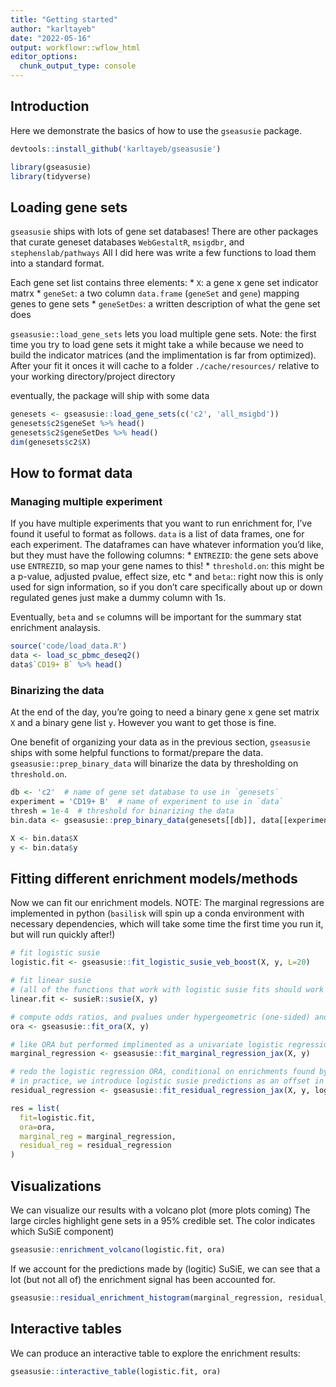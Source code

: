 ```yaml
---
title: "Getting started"
author: "karltayeb"
date: "2022-05-16"
output: workflowr::wflow_html
editor_options:
  chunk_output_type: console
---
```


## Introduction

Here we demonstrate the basics of how to use the `gseasusie` package.

```r
devtools::install_github('karltayeb/gseasusie')
```


```r
library(gseasusie)
library(tidyverse)
```

## Loading gene sets
`gseasusie` ships with lots of gene set databases!
There are other packages that curate geneset databases `WebGestaltR`, `msigdbr`, and `stephenslab/pathways`
All I did here was write a few functions to load them into a standard format.

Each gene set list contains three elements: 
 * `X`: a gene x gene set indicator matrx
 * `geneSet`: a two column `data.frame` (`geneSet` and `gene`) mapping genes to gene sets 
 * `geneSetDes`: a written description of what the gene set does
 
`gseasusie::load_gene_sets` lets you load multiple gene sets. Note: the first time you try to load gene sets it might take a while because we need to build the indicator matrices (and the implimentation is far from optimized). After your fit it onces it will cache to a folder `./cache/resources/` relative to your working directory/project directory

eventually, the package will ship with some data

```r
genesets <- gseasusie::load_gene_sets(c('c2', 'all_msigbd'))
genesets$c2$geneSet %>% head()
genesets$c2$geneSetDes %>% head()
dim(genesets$c2$X)
```

## How to format data

### Managing multiple experiment

If you have multiple experiments that you want to run enrichment for, I've found it useful to format as follows.
`data` is a list of data frames, one for each experiment. The dataframes can have whatever information you'd like, but they must have the following columns: 
* `ENTREZID`: the gene sets above use `ENTREZID`, so map your gene names to this!
* `threshold.on`: this might be a p-value, adjusted pvalue, effect size, etc
* and `beta`:: right now this is only used for sign information, so if you don't care specifically about up or down regulated genes just make a dummy column with 1s.

Eventually, `beta` and `se` columns will be important for the summary stat enrichment analaysis.

```r
source('code/load_data.R')
data <- load_sc_pbmc_deseq2()
data$`CD19+ B` %>% head()
```


### Binarizing the data

At the end of the day, you're going to need a binary gene x gene set matrix `X` and a binary gene list `y`. However you want to get those is fine.

One benefit of organizing your data as in the previous section, `gseasusie` ships with some helpful functions to format/prepare the data. `gseasusie::prep_binary_data` will binarize the data by thresholding on `threshold.on`.

```r
db <- 'c2'  # name of gene set database to use in `genesets`
experiment = 'CD19+ B'  # name of experiment to use in `data`
thresh = 1e-4  # threshold for binarizing the data
bin.data <- gseasusie::prep_binary_data(genesets[[db]], data[[experiment]], thresh)

X <- bin.data$X
y <- bin.data$y
```


## Fitting different enrichment models/methods

Now we can fit our enrichment models.
NOTE: The marginal regressions are implemented in python (`basilisk` will spin up a conda environment with necessary dependencies, which will take some time the first time you run it, but will run quickly after!)

```r
# fit logistic susie
logistic.fit <- gseasusie::fit_logistic_susie_veb_boost(X, y, L=20)

# fit linear susie
# (all of the functions that work with logistic susie fits should work with regular susie fits)
linear.fit <- susieR::susie(X, y)

# compute odds ratios, and pvalues under hypergeometric (one-sided) and fishers exact (two-sided) tests
ora <- gseasusie::fit_ora(X, y)

# like ORA but performed implimented as a univariate logistic regression
marginal_regression <- gseasusie::fit_marginal_regression_jax(X, y)

# redo the logistic regression ORA, conditional on enrichments found by logistic susie
# in practice, we introduce logistic susie predictions as an offset in the new model
residual_regression <- gseasusie::fit_residual_regression_jax(X, y, logistic.fit)

res = list(
  fit=logistic.fit,
  ora=ora,
  marginal_reg = marginal_regression,
  residual_reg = residual_regression
)
```


## Visualizations

We can visualize our results with a volcano plot (more plots coming)
The large circles highlight gene sets in a 95% credible set. The color indicates which SuSiE component)

```r
gseasusie::enrichment_volcano(logistic.fit, ora)
```

If we account for the predictions made by (logitic) SuSiE, we can see that a lot (but not all of) the enrichment signal has been accounted for.

```r
gseasusie::residual_enrichment_histogram(marginal_regression, residual_regression)
```

## Interactive tables

We can produce an interactive table to explore the enrichment results:

```r
gseasusie::interactive_table(logistic.fit, ora)
```


